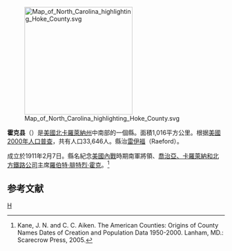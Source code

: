 {{noteTA
|T=zh-hans:霍克县 (北卡罗来纳州);zh-hk:霍克縣 (北卡羅萊納州);zh-tw:霍克郡 (北卡羅萊納州);
|1=zh-hans:县;zh-hk:縣;zh-tw:郡;
}}
[[File:Map_of_North_Carolina_highlighting_Hoke_County.svg|250px]]

'''霍克县'''（{{lang-en|Hoke County}}）是[[美國|美國]][[北卡羅萊納州|北卡羅萊納州]]中南部的一個縣。面積1,016平方公里。根据[[美國2000年人口普查|美國2000年人口普查]]，共有人口33,646人。縣治[[雷伊福_(北卡羅萊納州)|雷伊福]]（Raeford）。

成立於1911年2月7日。縣名紀念[[美國內戰|美國內戰]]時期南軍將領、[[喬治亞、卡羅萊納和北方鐵路公司|喬治亞、卡羅萊納和北方鐵路公司]]主席[[羅伯特·腓特烈·霍克|羅伯特·腓特烈·霍克]]。<ref>Kane, J. N. and C. C. Aiken. The American Counties: Origins of County Names Dates of Creation and Population Data 1950-2000. Lanham, MD.: Scarecrow Press, 2005.</ref>
== 参考文献 ==
<div class="references-small">
<references />
</div>

{{North Carolina}}
{{Authority Control}}
[[Category:北卡羅萊納州行政區劃|H]]